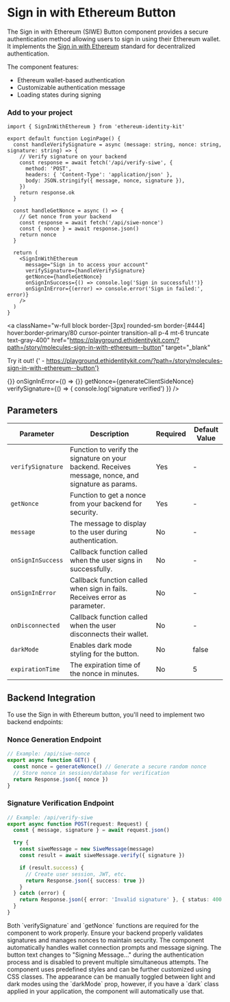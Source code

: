 
# Sign in with Ethereum Button

The Sign in with Ethereum (SIWE) Button component provides a secure authentication method allowing users to sign in using their Ethereum wallet. It implements the [Sign in with Ethereum](https://login.xyz/) standard for decentralized authentication.

The component features:

- Ethereum wallet-based authentication
- Customizable authentication message
- Loading states during signing

### Add to your project

```tsx copy
import { SignInWithEthereum } from 'ethereum-identity-kit'

export default function LoginPage() {
  const handleVerifySignature = async (message: string, nonce: string, signature: string) => {
    // Verify signature on your backend
    const response = await fetch('/api/verify-siwe', {
      method: 'POST',
      headers: { 'Content-Type': 'application/json' },
      body: JSON.stringify({ message, nonce, signature }),
    })
    return response.ok
  }

  const handleGetNonce = async () => {
    // Get nonce from your backend
    const response = await fetch('/api/siwe-nonce')
    const { nonce } = await response.json()
    return nonce
  }

  return (
    <SignInWithEthereum
      message="Sign in to access your account"
      verifySignature={handleVerifySignature}
      getNonce={handleGetNonce}
      onSignInSuccess={() => console.log('Sign in successful!')}
      onSignInError={(error) => console.error('Sign in failed:', error)}
    />
  )
}
```

<a
  className="w-full block border-[3px] rounded-sm border-[#444] hover:border-primary/80 cursor-pointer transition-all p-4 mt-6 truncate text-gray-400"
  href="https://playground.ethidentitykit.com/?path=/story/molecules-sign-in-with-ethereum--button"
  target="_blank"
>
  <span className="text-primary">Try it out!</span>
  <span className="text-gray-400">
    {' - https://playground.ethidentitykit.com/?path=/story/molecules-sign-in-with-ethereum--button'}
  </span>
</a>

<div className="w-full bg-[#222] border-[3px] rounded-sm border-[#444] p-8 mt-6 flex justify-center items-center">
  <SignInWithEthereum
    message="Ethereum Identity Kit says hi!"
    onSignInSuccess={() => {}}
    onSignInError={() => {}}
    getNonce={generateClientSideNonce}
    verifySignature={() => {
      console.log('signature verified')
    }}
  />
</div>

## Parameters

| Parameter         | Description                                                                                         | Required | Default Value |
| ----------------- | --------------------------------------------------------------------------------------------------- | -------- | ------------- |
| `verifySignature` | Function to verify the signature on your backend. Receives message, nonce, and signature as params. | Yes      | -             |
| `getNonce`        | Function to get a nonce from your backend for security.                                             | Yes      | -             |
| `message`         | The message to display to the user during authentication.                                           | No       | -             |
| `onSignInSuccess` | Callback function called when the user signs in successfully.                                       | No       | -             |
| `onSignInError`   | Callback function called when sign in fails. Receives error as parameter.                           | No       | -             |
| `onDisconnected`  | Callback function called when the user disconnects their wallet.                                    | No       | -             |
| `darkMode`        | Enables dark mode styling for the button.                                                           | No       | false         |
| `expirationTime`  | The expiration time of the nonce in minutes.                                                        | No       | 5             |

## Backend Integration

To use the Sign in with Ethereum button, you'll need to implement two backend endpoints:

### Nonce Generation Endpoint

```typescript
// Example: /api/siwe-nonce
export async function GET() {
  const nonce = generateNonce() // Generate a secure random nonce
  // Store nonce in session/database for verification
  return Response.json({ nonce })
}
```

### Signature Verification Endpoint

```typescript
// Example: /api/verify-siwe
export async function POST(request: Request) {
  const { message, signature } = await request.json()

  try {
    const siweMessage = new SiweMessage(message)
    const result = await siweMessage.verify({ signature })

    if (result.success) {
      // Create user session, JWT, etc.
      return Response.json({ success: true })
    }
  } catch (error) {
    return Response.json({ error: 'Invalid signature' }, { status: 400 })
  }
}
```

<Callout type="warning">
  Both `verifySignature` and `getNonce` functions are required for the component to work properly. Ensure your backend
  properly validates signatures and manages nonces to maintain security.
</Callout>

<Callout type="info">
  The component automatically handles wallet connection prompts and message signing. The button text changes to "Signing
  Message..." during the authentication process and is disabled to prevent multiple simultaneous attempts.
</Callout>

<Callout type="info">
  The component uses predefined styles and can be further customized using CSS classes. The appearance can be manually
  toggled between light and dark modes using the `darkMode` prop, however, if you have a `dark` class applied in your
  application, the component will automatically use that.
</Callout>
